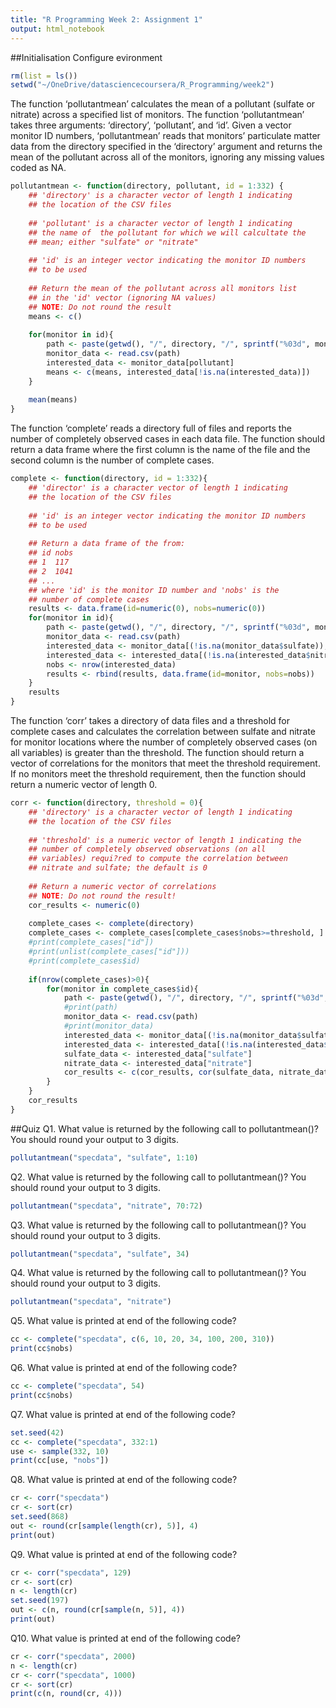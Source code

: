 ```yaml
---
title: "R Programming Week 2: Assignment 1"
output: html_notebook
---
```


##Initialisation
Configure evironment
```r
rm(list = ls())
setwd("~/OneDrive/datasciencecoursera/R_Programming/week2")
```
The function 'pollutantmean' calculates the mean of a pollutant (sulfate or nitrate) across a specified list of monitors. The function 'pollutantmean' takes three arguments: 'directory', 'pollutant', and 'id'. Given a vector monitor ID numbers, 'pollutantmean' reads that monitors' particulate matter data from the directory specified in the 'directory' argument and returns the mean of the pollutant across all of the monitors, ignoring any missing values coded as NA.
```r
pollutantmean <- function(directory, pollutant, id = 1:332) {
    ## 'directory' is a character vector of length 1 indicating
    ## the location of the CSV files
    
    ## 'pollutant' is a character vector of length 1 indicating
    ## the name of  the pollutant for which we will calcultate the
    ## mean; either "sulfate" or "nitrate"
    
    ## 'id' is an integer vector indicating the monitor ID numbers
    ## to be used
    
    ## Return the mean of the pollutant across all monitors list
    ## in the 'id' vector (ignoring NA values)
    ## NOTE: Do not round the result
    means <- c()
    
    for(monitor in id){
        path <- paste(getwd(), "/", directory, "/", sprintf("%03d", monitor), ".csv", sep = "")
        monitor_data <- read.csv(path)
        interested_data <- monitor_data[pollutant]
        means <- c(means, interested_data[!is.na(interested_data)])
    }
    
    mean(means)
}
```
The function 'complete' reads a directory full of files and reports the number of completely observed cases in each data file. The function should return a data frame where the first column is the name of the file and the second column is the number of complete cases. 
```r
complete <- function(directory, id = 1:332){
    ## 'director' is a character vector of length 1 indicating
    ## the location of the CSV files
    
    ## 'id' is an integer vector indicating the monitor ID numbers
    ## to be used
    
    ## Return a data frame of the from:
    ## id nobs
    ## 1  117
    ## 2  1041
    ## ...
    ## where 'id' is the monitor ID number and 'nobs' is the
    ## number of complete cases
    results <- data.frame(id=numeric(0), nobs=numeric(0))
    for(monitor in id){
        path <- paste(getwd(), "/", directory, "/", sprintf("%03d", monitor), ".csv", sep = "")
        monitor_data <- read.csv(path)
        interested_data <- monitor_data[(!is.na(monitor_data$sulfate)), ]
        interested_data <- interested_data[(!is.na(interested_data$nitrate)), ]
        nobs <- nrow(interested_data)
        results <- rbind(results, data.frame(id=monitor, nobs=nobs))
    }
    results
}
```
The function 'corr' takes a directory of data files and a threshold for complete cases and calculates the correlation between sulfate and nitrate for monitor locations where the number of completely observed cases (on all variables) is greater than the threshold. The function should return a vector of correlations for the monitors that meet the threshold requirement. If no monitors meet the threshold requirement, then the function should return a numeric vector of length 0.
```r
corr <- function(directory, threshold = 0){
    ## 'directory' is a character vector of length 1 indicating
    ## the location of the CSV files
    
    ## 'threshold' is a numeric vector of length 1 indicating the 
    ## number of completely observed observations (on all
    ## variables) requi?red to compute the correlation between
    ## nitrate and sulfate; the default is 0
    
    ## Return a numeric vector of correlations
    ## NOTE: Do not round the result!
    cor_results <- numeric(0)
    
    complete_cases <- complete(directory)
    complete_cases <- complete_cases[complete_cases$nobs>=threshold, ]
    #print(complete_cases["id"])
    #print(unlist(complete_cases["id"]))
    #print(complete_cases$id)
    
    if(nrow(complete_cases)>0){
        for(monitor in complete_cases$id){
            path <- paste(getwd(), "/", directory, "/", sprintf("%03d", monitor), ".csv", sep = "")
            #print(path)
            monitor_data <- read.csv(path)
            #print(monitor_data)
            interested_data <- monitor_data[(!is.na(monitor_data$sulfate)), ]
            interested_data <- interested_data[(!is.na(interested_data$nitrate)), ]
            sulfate_data <- interested_data["sulfate"]
            nitrate_data <- interested_data["nitrate"]
            cor_results <- c(cor_results, cor(sulfate_data, nitrate_data))
        }
    }
    cor_results
}
```
##Quiz
Q1. What value is returned by the following call to pollutantmean()? You should round your output to 3 digits.
```r
pollutantmean("specdata", "sulfate", 1:10)
```
Q2. What value is returned by the following call to pollutantmean()? You should round your output to 3 digits.
```r
pollutantmean("specdata", "nitrate", 70:72)
```
Q3. What value is returned by the following call to pollutantmean()? You should round your output to 3 digits.
```r
pollutantmean("specdata", "sulfate", 34)
```
Q4. What value is returned by the following call to pollutantmean()? You should round your output to 3 digits.
```r
pollutantmean("specdata", "nitrate")
```
Q5. What value is printed at end of the following code?
```r
cc <- complete("specdata", c(6, 10, 20, 34, 100, 200, 310))
print(cc$nobs)
```
Q6. What value is printed at end of the following code?
```r
cc <- complete("specdata", 54)
print(cc$nobs)
```
Q7. What value is printed at end of the following code?
```r
set.seed(42)
cc <- complete("specdata", 332:1)
use <- sample(332, 10)
print(cc[use, "nobs"])
```
Q8. What value is printed at end of the following code?
```r
cr <- corr("specdata")                
cr <- sort(cr)                
set.seed(868)                
out <- round(cr[sample(length(cr), 5)], 4)
print(out)
```
Q9. What value is printed at end of the following code?
```r
cr <- corr("specdata", 129)                
cr <- sort(cr)                
n <- length(cr)                
set.seed(197)                
out <- c(n, round(cr[sample(n, 5)], 4))
print(out)
```
Q10. What value is printed at end of the following code?
```r
cr <- corr("specdata", 2000)                
n <- length(cr)                
cr <- corr("specdata", 1000)                
cr <- sort(cr)
print(c(n, round(cr, 4)))
```
